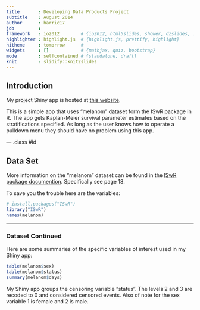 ```yaml
---
title       : Developing Data Products Project
subtitle    : August 2014
author      : harric17
job         : 
framework   : io2012        # {io2012, html5slides, shower, dzslides, ...}
highlighter : highlight.js  # {highlight.js, prettify, highlight}
hitheme     : tomorrow      # 
widgets     : []            # {mathjax, quiz, bootstrap}
mode        : selfcontained # {standalone, draft}
knit        : slidify::knit2slides
---
```

## Introduction

<p>My project Shiny app is hosted at <a href="http://harric17.shinyapps.io/project/">this website</a>.
</p>

<p>This is a simple app that uses "melanom" dataset form the ISwR package in R.  The app gets Kaplan-Meier survival parameter estimates based on the stratifications specified.  As long as the user knows how to operate a pulldown menu they should have no problem using this app.</p>

--- .class #id 

## Data Set

<p>More information on the "melanom" dataset can be found in the  <a href="http://cran.r-project.org/web/packages/ISwR/ISwR.pdf">ISwR package documention</a>.  Specifically see page 18.
</p>

To save you the trouble here are the variables:
```r
# install.packages("ISwR")
library("ISwR")
names(melanom)
```


---
### Dataset Continued
Here are some summaries of the specific variables of interest used in my Shiny app:
```r
table(melanom$sex)
table(melanom$status)
summary(melanom$days)
```

My Shiny app groups the censoring variable "status".  The levels 2 and 3 are recoded to 0 and considered censored events.  Also of note for the sex variable 1 is female and 2 is male.
